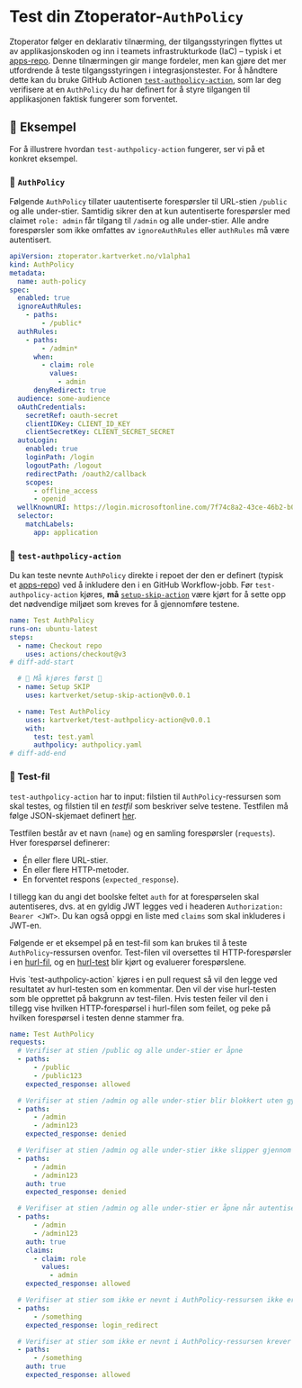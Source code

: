 
# Test din Ztoperator-`AuthPolicy`

Ztoperator følger en deklarativ tilnærming, der tilgangsstyringen flyttes ut av applikasjonskoden og inn i teamets infrastrukturkode (IaC) – typisk i et [apps-repo](../../09-argo-cd/02-hva-er-et-apps-repo.md).
Denne tilnærmingen gir mange fordeler, men kan gjøre det mer utfordrende å teste tilgangsstyringen i integrasjonstester.
For å håndtere dette kan du bruke GitHub Actionen [`test-authpolicy-action`](https://github.com/kartverket/test-authpolicy-action),
som lar deg verifisere at en `AuthPolicy` du har definert for å styre tilgangen til applikasjonen faktisk fungerer som forventet.

## 📖 Eksempel

For å illustrere hvordan `test-authpolicy-action` fungerer, ser vi på et konkret eksempel.

### 🔐 `AuthPolicy`

Følgende `AuthPolicy` tillater uautentiserte forespørsler til URL-stien `/public` og alle under-stier.
Samtidig sikrer den at kun autentiserte forespørsler med claimet `role: admin` får tilgang til `/admin` og alle under-stier.
Alle andre forespørsler som ikke omfattes av `ignoreAuthRules` eller `authRules` må være autentisert.

```yaml
apiVersion: ztoperator.kartverket.no/v1alpha1
kind: AuthPolicy
metadata:
  name: auth-policy
spec:
  enabled: true
  ignoreAuthRules:
    - paths:
        - /public*
  authRules:
    - paths:
        - /admin*
      when:
        - claim: role
          values:
            - admin
      denyRedirect: true
  audience: some-audience
  oAuthCredentials:
    secretRef: oauth-secret
    clientIDKey: CLIENT_ID_KEY
    clientSecretKey: CLIENT_SECRET_SECRET
  autoLogin:
    enabled: true
    loginPath: /login
    logoutPath: /logout
    redirectPath: /oauth2/callback
    scopes:
      - offline_access
      - openid
  wellKnownURI: https://login.microsoftonline.com/7f74c8a2-43ce-46b2-b0e8-b6306cba73a3/v2.0/.well-known/openid-configuration
  selector:
    matchLabels:
      app: application
```

### 🚀 `test-authpolicy-action`

Du kan teste nevnte `AuthPolicy` direkte i repoet der den er definert (typisk et [apps-repo](../../09-argo-cd/02-hva-er-et-apps-repo.md)) ved å inkludere den i en GitHub Workflow-jobb.
Før `test-authpolicy-action` kjøres, **må** [`setup-skip-action`](https://github.com/kartverket/setup-skip-action) være kjørt for å sette opp det nødvendige miljøet som kreves for å gjennomføre testene.

```yaml
name: Test AuthPolicy
runs-on: ubuntu-latest
steps:
  - name: Checkout repo
    uses: actions/checkout@v3
# diff-add-start

  # 🚨 Må kjøres først 🚨
  - name: Setup SKIP
    uses: kartverket/setup-skip-action@v0.0.1

  - name: Test AuthPolicy
    uses: kartverket/test-authpolicy-action@v0.0.1
    with:
      test: test.yaml
      authpolicy: authpolicy.yaml
# diff-add-end
```

### 🧪 Test-fil

`test-authpolicy-action` har to input: filstien til `AuthPolicy`-ressursen som skal testes, og filstien til en _testfil_ som beskriver selve testene.
Testfilen må følge JSON-skjemaet definert [her](https://kartverket.github.io/test-authpolicy-action/v0.0.1/schema.json).

Testfilen består av et navn (`name`) og en samling forespørsler (`requests`). Hver forespørsel definerer:
- Én eller flere URL-stier.
- Én eller flere HTTP-metoder.
- En forventet respons (`expected_response`).

I tillegg kan du angi det boolske feltet `auth` for at forespørselen skal autentiseres, dvs. at en gyldig JWT legges ved i headeren `Authorization: Bearer <JWT>`.
Du kan også oppgi en liste med `claims` som skal inkluderes i JWT-en.

Følgende er et eksempel på en test-fil som kan brukes til å teste `AuthPolicy`-ressursen ovenfor. Test-filen vil oversettes til HTTP-forespørsler i en [hurl-fil](https://hurl.dev/),
og en [hurl-test](https://hurl.dev/docs/running-tests.html) blir kjørt og evaluerer forespørslene.

<Admonition type="tip" title="Visste du at...">
    Hvis `test-authpolicy-action` kjøres i en pull request så vil den legge ved resultatet av hurl-testen som en kommentar. Den vil der vise hurl-testen som ble opprettet på
    bakgrunn av test-filen. Hvis testen feiler vil den i tillegg vise hvilken HTTP-forespørsel i hurl-filen som feilet, og peke på hvilken forespørsel i testen denne stammer fra.
</Admonition>

```yaml
name: Test AuthPolicy
requests:
  # Verifiser at stien /public og alle under-stier er åpne
  - paths:
      - /public
      - /public123
    expected_response: allowed

  # Verifiser at stien /admin og alle under-stier blir blokkert uten gyldig JWT
  - paths:
      - /admin
      - /admin123
    expected_response: denied

  # Verifiser at stien /admin og alle under-stier ikke slipper gjennom med kun autentisert JWT (krever også claimet role: admin)
  - paths:
      - /admin
      - /admin123
    auth: true
    expected_response: denied

  # Verifiser at stien /admin og alle under-stier er åpne når autentisert JWT med claimet role: admin legges ved
  - paths:
      - /admin
      - /admin123
    auth: true
    claims:
      - claim: role
        values:
          - admin
    expected_response: allowed

  # Verifiser at stier som ikke er nevnt i AuthPolicy-ressursen ikke er åpne og omdirigerer til innlogging
  - paths:
      - /something
    expected_response: login_redirect

  # Verifiser at stier som ikke er nevnt i AuthPolicy-ressursen krever autentisert JWT
  - paths:
      - /something
    auth: true
    expected_response: allowed
```
